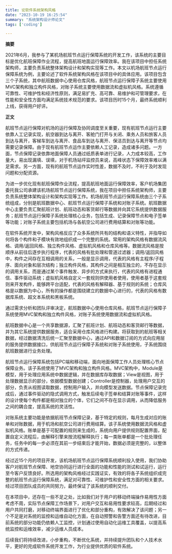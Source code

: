 ```yaml
---
title: 论软件系统架构风格
date: "2023-10-19 16:25:54"
summary: "系统架构设计师论文"
tags: ['coding']

---
```


**摘要**

2021年6月，我参与了某机场航班节点运行保障系统的开发工作，该系统的主要目标是优化航班保障作业流程，提高航班地面运行保障效率。我在该项目中担任系统架构师，主要负责系统整体架构设计和架构实现等工作。本文以机场航班节点运行保障系统为例，主要论述了软件系统架构风格在该项目中的具体应用。该项目包含三个子系统，其中航班数据中心使用仓库风格，航班节点运行保障子系统主要使用MVC架构和独立构件风格，对账子系统主要使用数据流和虚拟机风格。系统遵循可靠性、可维护性和经济性原则，满足易扩充、高可靠、易维护和可管理要求，在性能和安全性方面均满足系统技术规范的要求。该项目历时15个月，最终系统顺利上线，获得用户好评。

**正文**

航班节点运行保障对机场的运行保障及协同调度至关重要，现有航班节点运行主要依靠人工记录实现，航空器到达与离开、客舱门打开与关闭、乘务人员和旅客人员到达与离开，客梯车到达与离开、食品车到达与离开、保洁员到达与离开等节点均需要记录保障。由于现有航班节点运作主要依赖人工记录，造成诸多问题。一方面，节点保障记录依靠地面保障人员通过纸质表单进行记录，人力成本较高，工作量大，易出现漏填、误填，对于机场站坪监控员来说，高峰状态下保障效率难以满足需求。另一方面，现有的航班节点运作实时性差，数据不及时，不利于及时发现问题和分配资源。

为进一步优化现有航班保障作业流程，提高航班地面运行保障效率，客户机场集团委托我公司承建该机场航班节点运行保障系统，我在项目中担任系统架构师，主要负责系统整体架构设计和架构实现等工作。机场航班节点运行保障系统由三个子系统组成，分别是航班数据中心、航班节点运行保障子系统和对账子系统。航班数据中心主要负责汇聚航班计划、航班动态和客货邮行等数据并向其它系统提供数据服务；航班节点运行保障子系统处理核心业务，包括生成、记录保障节点和电子签单等功能；对账子系统主要包括机场与各航空公司进行费用结算和对账等功能。

在软件系统开发中，架构风格反应了众多系统所共有的结构和语义特性，并指导如何将各个构件和子模块有效地组织成一个完整的系统。常用的架构风格有数据流风格、调用/返回风格、独立构件风格、虚拟机风格和仓库风格等。数据流风格是按顺序从前往后逐步执行程序，代表的风格有批处理和管道过滤器；调用/返回风格中，构件之间存在互相调用的关系，一般是显示调用，代表的风格有主程序/子程序、面向对象和层次结构；独立构件风格，其构件之间是相互独立的，不存在显示的调用关系，而是通过某个事件触发、异步的方式来执行，代表的风格有进程通信、事件驱动系统；虚拟机风格自定义一套规则供使用者使用，使用者基于这套规则来开发构件，能够跨平台适配，代表的风格有解释器、基于规则的系统；仓库风格是以数据为中心，所有的操作都是围绕建立的数据中心进行的，代表的风格有数据库系统、超文本系统和黑板系统。 

通过需求分析和团队评审决定，航班数据中心使用仓库风格，航班节点运行保障子系统使用MVC架构和独立构件风格，对账子系统使用数据流和虚拟机风格。

航班数据中心是一个共享数据源，汇聚了航班计划、航班动态和客货邮行等数据，并为其它系统提供数据服务，适合采用仓库风格进行构建。将获取到的航班等相关数据，经过数据清洗后统一汇聚至数据中心，通过API和数据订阅的方式向应用层的服务提供数据接口，供航班节点运行保障子系统和对账子系统使用，子系统围绕航班数据进行业务处理。

航班节点运行保障系统包括PC端和移动端，面向地面保障工作人员处理核心节点保障业务。该子系统使用了MVC架构和独立构件风格。MVC架构中，Module是模型，用于处理应用系统中数据逻辑，并在数据库存取数据；View是视图，用于处理数据显示的部分，依据模型数据创建；Controller是控制器，处理用户交互的部分，负责从视图读取数据，控制用户输入，并向模型发送数据。节点保障记录完成后，通过事件驱动的隐式调用方式，触发后续电子签单和结算对账等事件，这样的设计使每个构件都是相对独立的个体，它们之间不存在显示调用，从而降低服务之间的耦合度，提高系统的灵活性。

对账系统主要功能是依据航班节点保障记录，基于特定的规则，每月生成对应的账单和对账数据，用于机场和航空公司进行费用结算。该子系统使用数据流风格和虚拟机风格。账单是基于可配置的规则来生成的，系统向用户提供规则配置界面，配置自定义流程后，由解释引擎来按流程解释执行；每一类账单都是一个批处理任务，任务中的每一步必须在其前一步结束后才能开始，数据必须是完整的，以整体的方式传递。

经过近15个月的项目开发，该机场航班节点运行保障系统顺利投入使用，我们协助客户对航班节点保障、地空协同运行进行全面的功能和性能的测试和试运行，运行至今客户反馈良好。所选用的架构风格经过实践证实，有效的将各子系统组织成完整的航班节点运行保障系统，满足对可靠性、可维护性和安全性方面的相关要求。经过项目团队成员的共同努力，最终保证了该系统的顺利交付。

在本项目中，还存在一些不足之处，比如我们对于用户的移动终端操作易用性方面考虑不周，实际节点保障工作场景下，对用户交互和易用性要求较高，后期经过和用户共同打磨，对移动终端界面进行了优化和部分重构，有效解决了该问题；另一个不足是对系统的监控和运维自动化方面，在自动预警和告警方面还有待改进，目前系统的部分功能仍依赖人工监控，计划通过使用自动化运维工具覆盖，以提高系统监控和运维效率，减少运维人员成本。

后续我们将持续改进，小步重构，不断优化系统，并持续提升团队和个人技术水平，更好的完成软件系统开发工作，为行业提供优质的软件系统。
